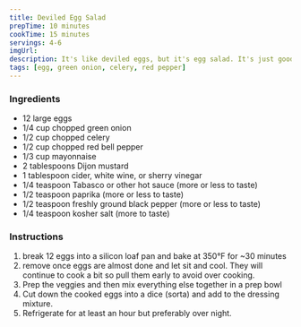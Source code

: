 ```yaml
---
title: Deviled Egg Salad
prepTime: 10 minutes
cookTime: 15 minutes
servings: 4-6
imgUrl:
description: It's like deviled eggs, but it's egg salad. It's just good egg salad.
tags: [egg, green onion, celery, red pepper]
---
```


### Ingredients

- 12 large eggs
- 1/4 cup chopped green onion
- 1/2 cup chopped celery
- 1/2 cup chopped red bell pepper
- 1/3 cup mayonnaise
- 2 tablespoons Dijon mustard
- 1 tablespoon cider, white wine, or sherry vinegar
- 1/4 teaspoon Tabasco or other hot sauce (more or less to taste)
- 1/2 teaspoon paprika (more or less to taste)
- 1/2 teaspoon freshly ground black pepper (more or less to taste)
- 1/4 teaspoon kosher salt (more to taste)

### Instructions

1. break 12 eggs into a silicon loaf pan and bake at 350°F for ~30 minutes
1. remove once eggs are almost done and let sit and cool. They will continue to cook a bit so pull them early to avoid over cooking.
1. Prep the veggies and then mix everything else together in a prep bowl
1. Cut down the cooked eggs into a dice (sorta) and add to the dressing mixture.
1. Refrigerate for at least an hour but preferably over night.
